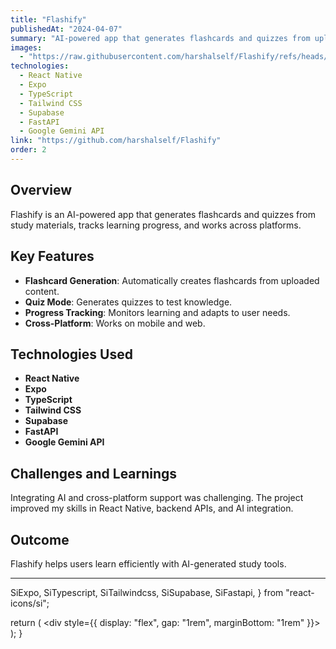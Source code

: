 ```yaml
---
title: "Flashify"
publishedAt: "2024-04-07"
summary: "AI-powered app that generates flashcards and quizzes from uploaded study materials, tracks learning progress, and works seamlessly across platforms."
images:
  - "https://raw.githubusercontent.com/harshalself/Flashify/refs/heads/main/SS-1.jpg"
technologies:
  - React Native
  - Expo
  - TypeScript
  - Tailwind CSS
  - Supabase
  - FastAPI
  - Google Gemini API
link: "https://github.com/harshalself/Flashify"
order: 2
---
```


## Overview

Flashify is an AI-powered app that generates flashcards and quizzes from study materials, tracks learning progress, and works across platforms.

## Key Features

- **Flashcard Generation**: Automatically creates flashcards from uploaded content.
- **Quiz Mode**: Generates quizzes to test knowledge.
- **Progress Tracking**: Monitors learning and adapts to user needs.
- **Cross-Platform**: Works on mobile and web.

## Technologies Used

<TechIcons />

- **React Native**
- **Expo**
- **TypeScript**
- **Tailwind CSS**
- **Supabase**
- **FastAPI**
- **Google Gemini API**

## Challenges and Learnings

Integrating AI and cross-platform support was challenging. The project improved my skills in React Native, backend APIs, and AI integration.

## Outcome

Flashify helps users learn efficiently with AI-generated study tools.

---

  SiExpo,
  SiTypescript,
  SiTailwindcss,
  SiSupabase,
  SiFastapi,
} from "react-icons/si";

  return (
    <div style={{ display: "flex", gap: "1rem", marginBottom: "1rem" }}>
      <TbBrandReactNative size={32} title="React Native" />
      <SiExpo size={32} title="Expo" />
      <SiTypescript size={32} title="TypeScript" />
      <SiTailwindcss size={32} title="Tailwind CSS" />
      <SiSupabase size={32} title="Supabase" />
      <SiFastapi size={32} title="FastAPI" />
      <SiGoogle size={32} title="Google Gemini API" />
    </div>
  );
}
